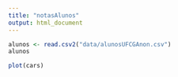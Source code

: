 ```yaml
---
title: "notasAlunos"
output: html_document
---
```




```r
alunos <- read.csv2("data/alunosUFCGAnon.csv")
alunos
```


```r
plot(cars)
```


